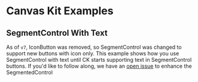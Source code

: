 
<Meta title="Examples/SegmentControl With Text/React" />

# Canvas Kit Examples

## SegmentControl With Text

As of `v7`, IconButton was removed, so SegmentControl was changed to support new buttons with
icon only. This example shows how you use SegmentControl with text until CK
starts supporting text in SegmentControl buttons. If you'd like to follow along, we have an [open issue](https://github.com/Workday/canvas-kit/issues/207) to enhance the SegmentedControl

<ExampleCodeBlock code={Basic} />
